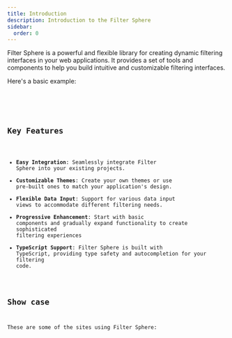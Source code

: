 ```yaml
---
title: Introduction
description: Introduction to the Filter Sphere
sidebar:
  order: 0
---
```


Filter Sphere is a powerful and flexible library for creating dynamic filtering interfaces in your web applications. It provides a set of tools and components to help you build intuitive and customizable filtering interfaces.

Here's a basic example:


<Tabs>
  <TabItem label="Preview">
    <AdvancedFilter client:load />
  </TabItem>
  <TabItem label="Code">
    <Code code={importedCode} lang="tsx" />
  </TabItem>
</Tabs>

## Key Features

- **Easy Integration**: Seamlessly integrate Filter Sphere into your existing projects.
- **Customizable Themes**: Create your own themes or use pre-built ones to match your application's design.
- **Flexible Data Input**: Support for various data input views to accommodate different filtering needs.
- **Progressive Enhancement**: Start with basic components and gradually expand functionality to create sophisticated filtering experiences
- **TypeScript Support**: Filter Sphere is built with TypeScript, providing type safety and autocompletion for your filtering code.

## Show case

These are some of the sites using Filter Sphere:


<ShowcaseSites />
